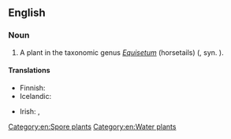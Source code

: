 ==English==
{{rfi|en}}
{{wikipedia|Equisetum fluiatile}}

===Noun===
{{en-noun}}

# A plant in the taxonomic genus ''[[Equisetum]]'' (horsetails) ({{taxlink|Equisetum fluviatile|species|noshow=1|ver=170320}}, syn. {{taxlink|Equisetum limosum|species|noshow=1|ver=170320}}).

====Translations====
{{trans-top|plant}}
* Finnish: {{t+|fi|järvikorte}}
* Icelandic: {{t+|is|fergin|n}}
{{trans-mid}}
* Irish: {{t|ga|scuab eich uisce|f}}, {{t|ga|eireaball capaill uisce|m}}
{{trans-bottom}}

[[Category:en:Spore plants]]
[[Category:en:Water plants]]
